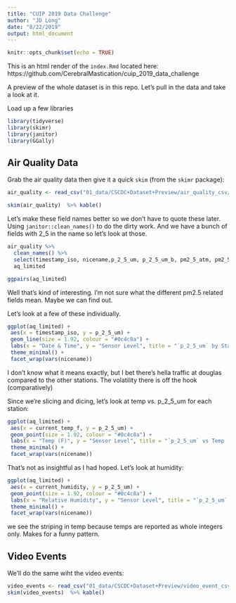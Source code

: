 ```yaml
---
title: "CUIP 2019 Data Challenge"
author: "JD Long"
date: "8/22/2019"
output: html_document
---
```


```r
knitr::opts_chunk$set(echo = TRUE)
```
This is an html render of the `index.Rmd` located here: https://github.com/CerebralMastication/cuip_2019_data_challenge

A preview of the whole dataset is in this repo. Let's pull in the data and take a look at it. 

Load up a few libraries
```r
library(tidyverse)
library(skimr)
library(janitor)
library(GGally)
```

## Air Quality Data

Grab the air quality data then give it a quick `skim` (from the `skimr` package):

```r
air_quality <- read_csv("01_data/CSCDC+Dataset+Preview/air_quality_csv/all.csv")

skim(air_quality)  %>% kable()
```

Let's make these field names better so we don't have to quote these later. Using `janitor::clean_names()` to do the dirty work. And we have a bunch of fields with 2_5 in the name so let's look at those. 

```r
air_quality %>% 
  clean_names() %>% 
  select(timestamp_iso, nicename,p_2_5_um, p_2_5_um_b, pm2_5_atm, pm2_5_atm_b, pm2_5_cf_1, pm2_5_cf_1_b, current_temp_f, current_humidity) ->
  aq_limited

ggpairs(aq_limited)
```

Well that's kind of interesting. I'm not sure what the different pm2.5 related fields mean. Maybe we can find out. 

Let's look at a few of these individually. 

```r

ggplot(aq_limited) +
 aes(x = timestamp_iso, y = p_2_5_um) +
 geom_line(size = 1.92, colour = "#0c4c8a") +
 labs(x = "Date & Time", y = "Sensor Level", title = "`p_2_5_um` by Station") +
 theme_minimal() +
 facet_wrap(vars(nicename))

```


I don't know what it means exactly, but I bet there's hella traffic at douglas compared to the other stations. The volatility there is off the hook (comparatively)

Since we're slicing and dicing, let's look at temp vs. p_2_5_um for each station:

```r
ggplot(aq_limited) +
 aes(x = current_temp_f, y = p_2_5_um) +
 geom_point(size = 1.92, colour = "#0c4c8a") +
 labs(x = "Temp (F)", y = "Sensor Level", title = "`p_2_5_um` vs Temp (F)") +
 theme_minimal() +
 facet_wrap(vars(nicename))


```


That's not as insightful as I had hoped. Let's look at humidity:


```r
ggplot(aq_limited) +
 aes(x = current_humidity, y = p_2_5_um) +
 geom_point(size = 1.92, colour = "#0c4c8a") +
 labs(x = "Relative Humidity", y = "Sensor Level", title = "`p_2_5_um` vs Humidity") +
 theme_minimal() +
 facet_wrap(vars(nicename))


```

we see the striping in temp because temps are reported as whole integers only. Makes for a funny pattern. 

## Video Events

We'll do the same wiht the video events:

```r
video_events <- read_csv("01_data/CSCDC+Dataset+Preview/video_event_csv/all.csv")
skim(video_events)  %>% kable()
```


